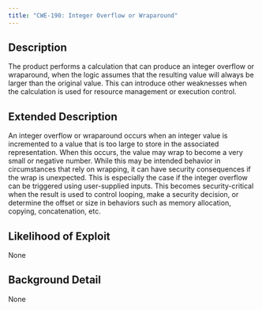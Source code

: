 ```yaml
---
title: "CWE-190: Integer Overflow or Wraparound"
---
```


## Description
The product performs a calculation that can produce an integer overflow or wraparound, when the logic assumes that the resulting value will always be larger than the original value. This can introduce other weaknesses when the calculation is used for resource management or execution control.

## Extended Description
An integer overflow or wraparound occurs when an integer value is incremented to a value that is too large to store in the associated representation. When this occurs, the value may wrap to become a very small or negative number. While this may be intended behavior in circumstances that rely on wrapping, it can have security consequences if the wrap is unexpected. This is especially the case if the integer overflow can be triggered using user-supplied inputs. This becomes security-critical when the result is used to control looping, make a security decision, or determine the offset or size in behaviors such as memory allocation, copying, concatenation, etc.

## Likelihood of Exploit
None

## Background Detail
None
        